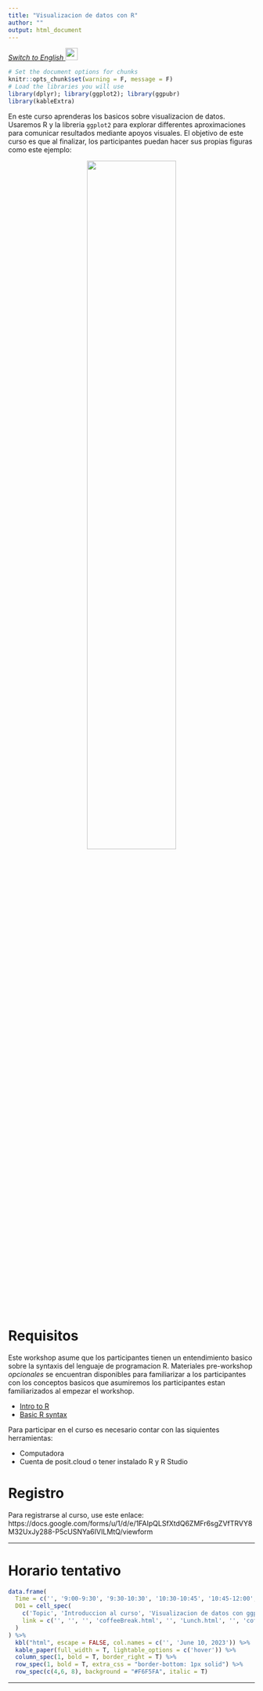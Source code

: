 ```yaml
---
title: "Visualizacion de datos con R"
author: ""
output: html_document
---
```


<em>
[Switch to English ![](img/flag_us.gif){width="25"}](https://www.spablo-temporal.network/DataViz-workshop/)
</em>

```r
# Set the document options for chunks
knitr::opts_chunk$set(warning = F, message = F)
# Load the libraries you will use
library(dplyr); library(ggplot2); library(ggpubr)
library(kableExtra)
```

En este curso aprenderas los basicos sobre visualizacion de datos. Usaremos R y la libreria `ggplot2` para explorar differentes aproximaciones para comunicar resultados mediante apoyos visuales. El objetivo de este curso es que al finalizar, los participantes puedan hacer sus propias figuras como este ejemplo:

<center>
![](img/0_figArrangement.png){width="60%"}
</center>


# Requisitos

Este workshop asume que los participantes tienen un entendimiento basico sobre la syntaxis del lenguaje de programacion R. Materiales pre-workshop *opcionales* se encuentran disponibles para familiarizar a los participantes con los conceptos basicos que asumiremos los participantes estan familiarizados al empezar el workshop.
  
  - [Intro to R](https://www.spablo-temporal.network/DataViz-workshop/0a_Intro_RstudioMarkdown.html)
  - [Basic R syntax](https://www.spablo-temporal.network/DataViz-workshop/0b_RandTidyverse.html)

Para participar en el curso es necesario contar con las siquientes herramientas:
  
  - Computadora
  - Cuenta de posit.cloud o tener instalado R y R Studio
  
# Registro

Para registrarse al curso, use este enlace: https://docs.google.com/forms/u/1/d/e/1FAIpQLSfXtdQ6ZMFr6sgZVfTRVY8M32UxJy288-P5cUSNYa6IVILMtQ/viewform
 
--------

# Horario tentativo

```r
data.frame(
  Time = c('', '9:00-9:30', '9:30-10:30', '10:30-10:45', '10:45-12:00', '12:00-13:00', '13:00-14:00', '14:00-14:15', '14:15-15:00'),
  D01 = cell_spec(
    c('Topic', 'Introduccion al curso', 'Visualizacion de datos con ggplot', 'Break', 'Mas opciones de customizacion', 'Lunch', 'Arreglos de figuras', 'Break', 'Mas allá de visualizaciones estáticas'), 'html',
    link = c('', '', '', 'coffeeBreak.html', '', 'Lunch.html', '', 'coffeeBreak.html', '')
  )
) %>%
  kbl("html", escape = FALSE, col.names = c('', 'June 10, 2023')) %>%
  kable_paper(full_width = T, lightable_options = c('hover')) %>%
  column_spec(1, bold = T, border_right = T) %>%
  row_spec(1, bold = T, extra_css = "border-bottom: 1px solid") %>%
  row_spec(c(4,6, 8), background = "#F6F5FA", italic = T)
```

----
